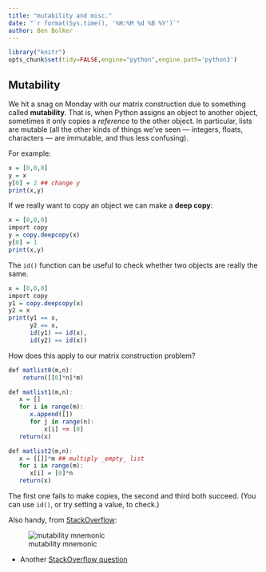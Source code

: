 ```yaml
---
title: "mutability and misc."
date: "`r format(Sys.time(), '%H:%M %d %B %Y')`"
author: Ben Bolker
---
```


```r
library("knitr")
opts_chunk$set(tidy=FALSE,engine="python",engine.path='python3')
```

## Mutability

We hit a snag on Monday with our matrix construction due to something called **mutability**.  That is, when Python assigns an object to another object, sometimes it only copies a *reference* to the other object.  In particular, lists are mutable (all the other kinds of things we've seen --- integers, floats, characters --- are immutable, and thus less confusing).

For example:
```r
x = [0,0,0]
y = x
y[0] = 2 ## change y
print(x,y)
```

If we really want to copy an object we can make a **deep copy**:

```r
x = [0,0,0]
import copy
y = copy.deepcopy(x)
y[0] = 1
print(x,y)
```

The `id()` function can be useful to check whether two objects are really the same.

```r
x = [0,0,0]
import copy
y1 = copy.deepcopy(x)
y2 = x
print(y1 == x,
      y2 == x,
      id(y1) == id(x),
      id(y2) == id(x))
```

How does this apply to our matrix construction problem?


```r
def matlist0(m,n):
    return([[0]*n]*m)

def matlist1(m,n):
   x = []
   for i in range(m):
      x.append([])
      for j in range(n):
          x[i] += [0]
   return(x)

def matlist2(m,n):
   x = [[]]*m ## multiply _empty_ list
   for i in range(m):
      x[i] = [0]*n
   return(x)
```

The first one fails to make copies, the second and third both succeed.  (You can use `id()`, or try setting a value, to check.)

Also handy, from [StackOverflow](http://stackoverflow.com/questions/986006/how-do-i-pass-a-variable-by-reference):

![mutability mnemonic](pix/mut_obj.png)

* Another [StackOverflow question](http://stackoverflow.com/questions/8056130/immutable-vs-mutable-types-python)
